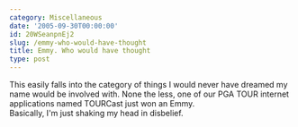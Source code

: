```yaml
---
category: Miscellaneous
date: '2005-09-30T00:00:00'
id: 20WSeanpnEj2
slug: /emmy-who-would-have-thought
title: Emmy. Who would have thought
type: post
---
```


This easily falls into the category of things I would never have
dreamed my name would be involved with. None the less, one of our
PGA TOUR internet applications named TOURCast just won an Emmy.  
Basically, I'm just shaking my head in disbelief.